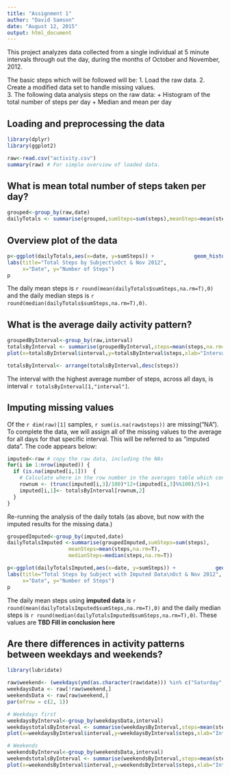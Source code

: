 ```yaml
---
title: "Assignment 1"
author: "David Samson"
date: "August 12, 2015"
output: html_document
---
```


This project analyzes data collected from a single individual at 5 minute intervals through out the day, during the months of October and November, 2012.  

The basic steps which will be followed will be: 
1. Load the raw data.
2. Create a modified data set to handle missing values.  
3. The following data analysis steps on the raw data:
  + Histogram of the total number of steps per day
  + Median and mean per day
  


## Loading and preprocessing the data
```r
library(dplyr)
library(ggplot2)
```

```r
raw<-read.csv("activity.csv")
summary(raw) # For simple overview of loaded data.  
```
 
## What is mean total number of steps taken per day?
```r
grouped<-group_by(raw,date)
dailyTotals <- summarise(grouped,sumSteps=sum(steps),meanSteps=mean(steps,na.rm=T),medianSteps=median(steps,na.rm=T))
```

## Overview plot of the data
```r
p<-ggplot(dailyTotals,aes(x=date, y=sumSteps)) +             geom_histogram(stat="identity")+ 
labs(title="Total Steps by Subject\nOct & Nov 2012",
     x="Date", y="Number of Steps")
p
```

The daily mean steps is `r round(mean(dailyTotals$sumSteps,na.rm=T),0)` and the daily median steps is `r round(median(dailyTotals$sumSteps,na.rm=T),0)`.

## What is the average daily activity pattern?
```r
groupedByInterval<-group_by(raw,interval)
totalsByInterval <- summarise(groupedByInterval,steps=mean(steps,na.rm=T))
plot(x=totalsByInterval$interval,y=totalsByInterval$steps,xlab="Interval Nbr",ylab="Steps",main="Average Number of Steps per Interval",type="l")
```

```r
totalsByInterval<- arrange(totalsByInterval,desc(steps))
```

The interval with the highest average number of steps, across all days, is interval `r totalsByInterval[1,"interval"] `.   

## Imputing missing values
Of the `r dim(raw)[1]` samples, `r sum(is.na(raw$steps))` are missing("NA").  To complete the data, we will assign all of the missing values to the average for all days for that specific interval.  This will be referred to as "imputed data".  The code appears below: 

```r
imputed<-raw # copy the raw data, including the NAs
for(i in 1:nrow(imputed)) {
  if (is.na(imputed[i,1]))  {
    # Calculate where in the row number in the averages table which contains the     # relevant average for the interval
    rownum <- (trunc(imputed[i,3]/100)*12+(imputed[i,3]%%100)/5)+1
    imputed[i,1]<- totalsByInterval[rownum,2]
  }
}  
```

Re-running the analysis of the daily totals (as above, but now with the imputed results for the missing data.)

```r
groupedImputed<-group_by(imputed,date)
dailyTotalsImputed <-summarise(groupedImputed,sumSteps=sum(steps),
                    meanSteps=mean(steps,na.rm=T),
                    medianSteps=median(steps,na.rm=T))

p<-ggplot(dailyTotalsImputed,aes(x=date, y=sumSteps)) +             geom_histogram(stat="identity")+ 
labs(title="Total Steps by Subject with Imputed Data\nOct & Nov 2012",
     x="Date", y="Number of Steps")
p
```

The daily mean steps using **imputed data** is `r round(mean(dailyTotalsImputed$sumSteps,na.rm=T),0)` and the daily median steps is `r round(median(dailyTotalsImputed$sumSteps,na.rm=T),0)`.   These values are **TBD Fill in conclusion here **


## Are there differences in activity patterns between weekdays and weekends?
``` r
library(lubridate)
```

``` r
raw$weekend<- (weekdays(ymd(as.character(raw$date))) %in% c("Saturday","Sunday"))
weekdaysData <- raw[!raw$weekend,]
weekendsData <- raw[raw$weekend,]
par(mfrow = c(2, 1))

# Weekdays first 
weekdaysByInterval<-group_by(weekdaysData,interval)
weekdaystotalsByInterval <- summarise(weekdaysByInterval,steps=mean(steps,na.rm=T))
plot(x=weekdaysByInterval$interval,y=weekdaysByInterval$steps,xlab="Interval Nbr",ylab="Steps",main="Weekdays: Average Number of Steps per Interval",type="l")

# Weekends  
weekendsByInterval<-group_by(weekendsData,interval)
weekendstotalsByInterval <- summarise(weekendsByInterval,steps=mean(steps,na.rm=T))
plot(x=weekendsByInterval$interval,y=weekendsByInterval$steps,xlab="Interval Nbr",ylab="Steps",main="Weekends: Average Number of Steps per Interval",type="l")
```

